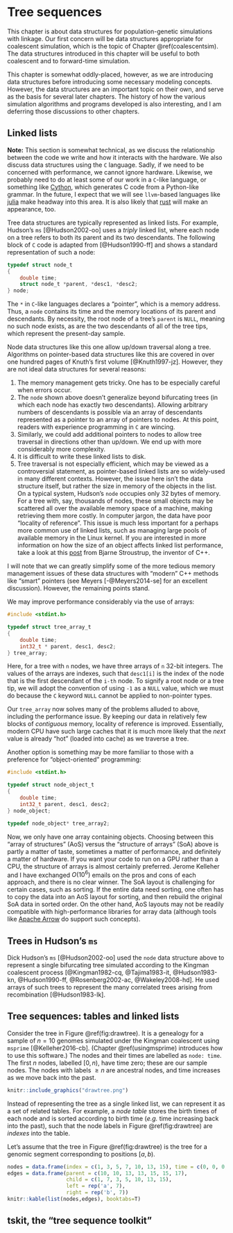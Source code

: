 # Tree sequences {#treeseqs}

This chapter is about data structures for population-genetic simulations with linkage. Our first concern will be data structures appropriate for coalescent simulation, which is the topic of Chapter \@ref(coalescentsim).  The data structures introduced in this chapter will be useful to both coalescent and to forward-time simulation.

This chapter is somewhat oddly-placed, however, as we are introducing data structures before introducing some necessary modeling concepts.  However, the data structures are an important topic on their own, and serve as the basis for several later chapters.  The history of how the various simulation algorithms and programs developed is also interesting, and I am deferring those discussions to other chapters.

## Linked lists

**Note:** This section is somewhat technical, as we discuss the relationship between the code we write and how it interacts with the hardware. We also discuss data structures using the `C` language.  Sadly, if we need to be concerned with performance, we cannot ignore hardware.  Likewise, we probably need to do at least some of our work in a `C`-like language, or something like [Cython](http://www.cython.org), which generates C code from a Python-like grammar. In the future, I expect that we will see `llvm`-based languages like [julia](http://www.julialang.org) make headway into this area.  It is also likely that [rust](http://www.rust-lang.org) will make an appearance, too.

Tree data structures are typically represented as linked lists.  For example, Hudson's `ms` [@Hudson2002-oo] uses a *triply* linked list, where each node on a tree refers to both its parent and its two descendants.  The following block of `C` code is adapted from [@Hudson1990-ff] and shows a standard representation of such a node:

```c
typedef struct node_t
{
	double time;
	struct node_t *parent, *desc1, *desc2;
} node;
```

The `*` in `C`-like languages declares a "pointer", which is a memory address.  Thus, a `node` contains its time and the memory locations of its parent and descendants.  By necessity, the root node of a tree's `parent` is `NULL`, meaning no such node exists, as are the two descendants of all of the tree tips, which represent the present-day sample.

Node data structures like this one allow up/down traversal along a tree. Algorithms on pointer-based data structures like this are covered in over one hundred pages of Knuth's first volume [@Knuth1997-jz].  However, they are not ideal data structures for several reasons:

1. The memory management gets tricky.  One has to be especially careful when errors occur.
2. The `node` shown above doesn't generalize beyond bifurcating trees (in which each node has exactly two descendants).  Allowing arbitrary numbers of descendants is possible via an array of descendants represented as a pointer to an array of pointers to nodes.  At this point, readers with experience programming in `C` are wincing.
3. Similarly, we could add additional pointers to nodes to allow tree traversal in directions other than up/down.  We end up with more considerably more complexity.
4. It is difficult to write these linked lists to disk.
5. Tree traversal is not especially efficient, which may be viewed as a controversial statement, as pointer-based linked lists are so widely-used in many different contexts.  However, the issue here isn't the data structure itself, but rather the size in memory of the objects in the list.  On a typical system, Hudson's `node` occupies only 32 bytes of memory.  For a tree with, say, thousands of nodes, these small objects may be scattered all over the available memory space of a machine, making retrieving them more costly.  In computer jargon, the data have poor "locality of reference". This issue is much less important for a perhaps more common use of linked lists, such as managing large pools of available memory in the Linux kernel.  If you are interested in more information on how the size of an object affects linked list performance, take a look at this [post](https://isocpp.org/blog/2014/06/stroustrup-lists) from Bjarne Stroustrup, the inventor of C++.

I will note that we can greatly simplify some of the more tedious memory management issues of these data structures with "modern" C++ methods like "smart" pointers (see Meyers [-@Meyers2014-se] for an excellent discussion). However, the remaining points stand.

We may improve performance considerably via the use of arrays:

```c
#include <stdint.h>

typedef struct tree_array_t
{
	double time;
	int32_t * parent, desc1, desc2;
} tree_array;
```

Here, for a tree with `n` nodes, we have three arrays of `n` 32-bit integers.  The values of the arrays are indexes, such that `desc1[i]` is the index of the node that is the first descendant of the `i-th` node.  To signify a root node or a tree tip, we will adopt the convention of using `-1` as a `NULL` value, which we must do because the `C` keyword `NULL` cannot be applied to non-pointer types.

Our `tree_array` now solves many of the problems alluded to above, including the performance issue.  By keeping our data in relatively few blocks of *contiguous* memory, locality of reference is improved.  Essentially, modern CPU have such large caches that it is much more likely that the *next* value is already "hot" (loaded into cache) as we traverse a tree.

Another option is something may be more familiar to those with a preference for "object-oriented" programming:

```c
#include <stdint.h>

typedef struct node_object_t
{
	double time;
	int32_t parent, desc1, desc2;
} node_object;

typedef node_object* tree_array2;
```

Now, we only have one array containing objects.  Choosing between this "array of structures" (AoS) versus the "structure of arrays" (SoA) above is partly a matter of taste, sometimes a matter of performance, and definitely a matter of hardware.  If you want your code to run on a GPU rather than a CPU, the structure of arrays is almost certainly preferred.  Jerome Kelleher and I have exchanged $O(10^6)$ emails on the pros and cons of each approach, and there is no clear winner.  The SoA layout is challenging for certain cases, such as sorting.  If the entire data need sorting, one often has to copy the data into an AoS layout for sorting, and then rebuild the original SoA data in sorted order.  On the other hand, AoS layouts may not be readily compatible with high-performance libraries for array data (although tools like [Apache Arrow](http://arrow.apache.org) do support such concepts).

## Trees in Hudson's `ms`

Dick Hudson's `ms` [@Hudson2002-oo] used the `node` data structure above to represent a single bifurcating tree simulated according to the Kingman coalescent process [@Kingman1982-cq, @Tajima1983-it, @Hudson1983-kn, @Hudson1990-ff, @Rosenberg2002-ac, @Wakeley2008-hd].  He used arrays of such trees to represent the many correlated trees arising from recombination [@Hudson1983-lk].

## Tree sequences: tables and linked lists

Consider the tree in Figure \@ref(fig:drawtree). It is a genealogy for a sample of $n = 10$ genomes simulated under the Kingman coalescent using `msprime` [@Kelleher2016-cb]. (Chapter \@ref(usingmsprime) introduces how to use this software.)  The nodes and their times are labelled as `node: time`.  The first $n$ nodes, labelled $[0, n)$, have time zero; these are our sample nodes.  The nodes with labels $\geq n$ are ancestral nodes, and time increases as we move back into the past.

```r
knitr::include_graphics("drawtree.png")
```

Instead of representing the tree as a single linked list, we can represent it as a set of related tables.  For example, a *node table* stores the birth times of each node and is sorted according to birth time (*e.g.* time increasing back into the past), such that the node labels in Figure \@ref(fig:drawtree) are *indexes* into the table.

Let's assume that the tree in Figure \@ref(fig:drawtree) is the tree for a genomic segment corresponding to positions $[a, b)$.

```r
nodes = data.frame(index = c(1, 3, 5, 7, 10, 13, 15), time = c(0, 0, 0, 0, 0.036, 0.47, 1.1))
edges = data.frame(parent = c(10, 10, 13, 13, 15, 15, 17),
                   child = c(1, 7, 3, 5, 10, 13, 15),
                   left = rep('a', 7),
                   right = rep('b', 7))
knitr::kable(list(nodes,edges), booktabs=T)
```

## tskit, the "tree sequence toolkit"


